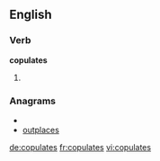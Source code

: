 
==English==

===Verb===
'''copulates'''

# {{third-person singular of|[[copulate]]}}

===Anagrams===
* {{alphagram|acelopstu}}
* [[outplaces#English|outplaces]]


[[de:copulates]]
[[fr:copulates]]
[[vi:copulates]]